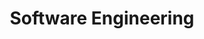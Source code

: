 ---
_template: top_category
type: top-category
title: Software Engineering
uri: software-engineering
index:
  - category: categories/software-engineering/rules-to-better-net-projects.mdx
  - category: categories/software-engineering/rules-to-better-net8-migrations.mdx
  - category: categories/software-engineering/rules-to-better-architecture-and-code-review.mdx
  - category: categories/software-engineering/rules-to-better-azure.mdx
  - category: categories/software-engineering/rules-to-better-blazor.mdx
  - category: categories/software-engineering/rules-to-better-mvc.mdx
  - category: categories/software-engineering/rules-to-better-bots.mdx
  - category: categories/software-engineering/rules-to-better-clean-architecture.mdx
  - category: categories/software-engineering/rules-to-better-vertical-slice-architecture.mdx
  - category: categories/software-engineering/rules-to-better-modular-monoliths.mdx
  - category: categories/software-engineering/rules-to-better-microservices.mdx
  - category: categories/software-engineering/rules-to-better-domain-driven-design.mdx
  - category: categories/software-engineering/rules-to-better-version-management.mdx
  - category: categories/software-engineering/rules-to-better-bug-management-and-product-feedback.mdx
  - category: categories/software-engineering/rules-to-better-user-acceptance-tests-uat-for-bug-management.mdx
  - category: categories/software-engineering/rules-to-better-crm-for-developers.mdx
  - category: categories/software-engineering/rules-to-better-power-platform.mdx
  - category: categories/software-engineering/rules-to-better-sharepoint-for-developers.mdx
  - category: categories/software-engineering/rules-to-better-code-commenting.mdx
  - category: categories/software-engineering/rules-for-error-handling.mdx
  - category: categories/software-engineering/rules-to-better-kendo-ui.mdx
  - category: categories/software-engineering/rules-to-better-nuget.mdx
  - category: categories/software-engineering/rules-to-better-sql-server-schema-deployment.mdx
  - category: categories/software-engineering/rules-to-better-web-api.mdx
  - category: categories/software-engineering/rules-to-better-web-api-rest.mdx
  - category: categories/software-engineering/rules-to-better-web-api-graphql.mdx
  - category: categories/software-engineering/rules-to-better-web-api-grpc.mdx
  - category: categories/software-engineering/rules-to-better-open-source-software.mdx
  - category: categories/software-engineering/rules-to-better-typescript.mdx
  - category: categories/software-engineering/rules-to-better-application-performance.mdx
  - category: categories/software-engineering/rules-to-better-apps-mobile.mdx
  - category: categories/software-engineering/rules-to-better-maui.mdx
  - category: categories/software-engineering/rules-to-better-code.mdx
  - category: categories/software-engineering/rules-to-better-code-quality.mdx
  - category: categories/software-engineering/rules-to-better-code-legacy.mdx
  - category: categories/software-engineering/rules-to-better-data-analytics.mdx
  - category: categories/software-engineering/rules-to-better-raygun.mdx
  - category: categories/software-engineering/rules-to-better-microsoft-project-server.mdx
  - category: categories/software-engineering/rules-to-better-application-insights.mdx
  - category: categories/software-engineering/rules-to-better-iis.mdx
  - category: categories/software-engineering/rules-to-better-internationalization.mdx
  - category: categories/software-engineering/rules-to-better-windows-forms.mdx
  - category: categories/software-engineering/rules-to-better-installers.mdx
  - category: categories/software-engineering/rules-to-better-wpf-and-silverlight.mdx
  - category: categories/software-engineering/rules-to-better-access-ui.mdx
  - category: categories/software-engineering/rules-to-better-openapi-specification.mdx
  - category: categories/software-engineering/rules-to-better-power-apps.mdx
  - category: categories/software-engineering/rules-to-better-powershell.mdx
  - category: categories/software-engineering/rules-to-better-sql-databases-admin.mdx
  - category: categories/software-engineering/rules-to-better-sql-databases-developers.mdx
  - category: categories/software-engineering/rules-to-better-sql-databases-performance.mdx
  - category: categories/software-engineering/rules-to-better-sql-databases-indexing.mdx
  - category: categories/software-engineering/rules-to-better-unit-tests.mdx
  - category: categories/software-engineering/rules-to-better-naming-conventions.mdx
  - category: categories/software-engineering/rules-to-better-entity-framework.mdx
  - category: categories/software-engineering/rules-to-better-linq.mdx
  - category: categories/software-engineering/rules-to-better-testing.mdx
  - category: categories/software-engineering/rules-to-better-sitefinity.mdx
  - category: categories/software-engineering/rules-to-better-wordpress.mdx
  - category: categories/software-engineering/rules-to-better-tinacms.mdx
  - category: categories/software-engineering/rules-to-better-websites-development.mdx
  - category: categories/software-engineering/rules-to-better-angular.mdx
  - category: categories/software-engineering/rules-to-better-angularjs.mdx
  - category: categories/software-engineering/rules-to-better-react.mdx
  - category: categories/software-engineering/rules-to-better-nextjs.mdx
  - category: categories/software-engineering/rules-to-better-vue.mdx
  - category: categories/software-engineering/rules-to-better-website-development-asp-net.mdx
  - category: categories/software-engineering/rules-to-better-websites-tuning-and-maintenance.mdx
  - category: categories/software-engineering/rules-to-better-net-core.mdx
  - category: categories/software-engineering/rules-to-better-websites-deployment.mdx
  - category: categories/software-engineering/rules-to-better-ui-bootstrap.mdx
  - category: categories/software-engineering/rules-to-better-websites-graphics.mdx
  - category: categories/software-engineering/rules-to-better-javascript-and-jquery.mdx
  - category: categories/software-engineering/rules-to-better-connection-strings.mdx
  - category: categories/software-engineering/rules-to-better-regular-expressions.mdx
  - category: categories/software-engineering/rules-to-better-windows-forms-applications.mdx
  - category: categories/software-engineering/rules-to-better-large-builds-in-visual-studionet.mdx
  - category: categories/software-engineering/rules-to-better-vb6-migration-to-net.mdx
  - category: categories/software-engineering/rules-to-better-command-lines.mdx
  - category: categories/software-engineering/rules-to-better-dotnetnuke.mdx
  - category: categories/software-engineering/rules-to-better-exchange-server.mdx
  - category: categories/software-engineering/rules-to-better-windows-forms-applications-clickonce.mdx
lastUpdated: 2025-06-11T14:30:02.000Z
lastUpdatedBy: Hugo Pernet [SSW]
lastUpdatedByEmail: hugo.pernet@esial.net
created: 2024-03-06T09:25:01.000Z
createdBy: Jayden Alchin [SSW]
createdByEmail: 75593567+jaydenalchin@users.noreply.github.com
---
